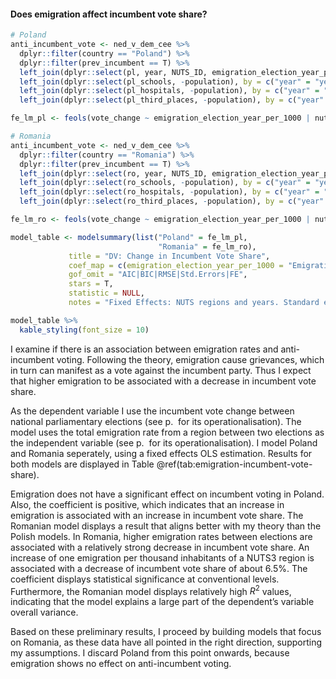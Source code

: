 #### Does emigration affect incumbent vote share?

```r
# Poland
anti_incumbent_vote <- ned_v_dem_cee %>% 
  dplyr::filter(country == "Poland") %>%
  dplyr::filter(prev_incumbent == T) %>%
  left_join(dplyr::select(pl, year, NUTS_ID, emigration_election_year_per_1000), by = c("year" = "year", "nuts2016" = "NUTS_ID")) %>%
  left_join(dplyr::select(pl_schools, -population), by = c("year" = "year", "nuts2016" = "NUTS_ID")) %>%
  left_join(dplyr::select(pl_hospitals, -population), by = c("year" = "year", "nuts2016" = "NUTS_ID")) %>% 
  left_join(dplyr::select(pl_third_places, -population), by = c("year" = "year", "nuts2016" = "NUTS_ID"))

fe_lm_pl <- feols(vote_change ~ emigration_election_year_per_1000 | nuts2016 + year, data = anti_incumbent_vote)

# Romania
anti_incumbent_vote <- ned_v_dem_cee %>% 
  dplyr::filter(country == "Romania") %>%
  dplyr::filter(prev_incumbent == T) %>%
  left_join(dplyr::select(ro, year, NUTS_ID, emigration_election_year_per_1000), by = c("year" = "year", "nuts2016" = "NUTS_ID")) %>%
  left_join(dplyr::select(ro_schools, -population), by = c("year" = "year", "nuts2016" = "NUTS_ID")) %>%
  left_join(dplyr::select(ro_hospitals, -population), by = c("year" = "year", "nuts2016" = "NUTS_ID")) %>% 
  left_join(dplyr::select(ro_third_places, -population), by = c("year" = "year", "nuts2016" = "NUTS_ID"))

fe_lm_ro <- feols(vote_change ~ emigration_election_year_per_1000 | nuts2016 + year, data = anti_incumbent_vote)
```

```r
model_table <- modelsummary(list("Poland" = fe_lm_pl,
                                 "Romania" = fe_lm_ro),
             title = "DV: Change in Incumbent Vote Share",
             coef_map = c(emigration_election_year_per_1000 = "Emigration since last election"),
             gof_omit = "AIC|BIC|RMSE|Std.Errors|FE",
             stars = T,
             statistic = NULL,
             notes = "Fixed Effects: NUTS regions and years. Standard errors are grouped by NUTS region.")

model_table %>%
  kable_styling(font_size = 10)
```

I examine if there is an association between emigration rates and anti-incumbent voting. Following the theory, emigration cause grievances, which in turn can manifest as a vote against the incumbent party. Thus I expect that higher emigration to be associated with a decrease in incumbent vote share.

As the dependent variable I use the incumbent vote change between national parliamentary elections (see p. \pageref{passage:incumbent-vote-share-change} for its operationalisation). The model uses the total emigration rate from a region between two elections as the independent variable (see p. \pageref{passage:emigration-rate} for its operationalisation). I model Poland and Romania seperately, using a fixed effects OLS estimation. Results for both models are displayed in Table \@ref(tab:emigration-incumbent-vote-share).

Emigration does not have a significant effect on incumbent voting in Poland. Also, the coefficient is positive, which indicates that an increase in emigration is associated with an increase in incumbent vote share. The Romanian model displays a result that aligns better with my theory than the Polish models. In Romania, higher emigration rates between elections are associated with a relatively strong decrease in incumbent vote share. An increase of one emigration per thousand inhabitants of a NUTS3 region is associated with a decrease of incumbent vote share of about $6.5\%$. The coefficient displays statistical significance at conventional levels. Furthermore, the Romanian model displays relatively high $R^2$ values, indicating that the model explains a large part of the dependent’s variable overall variance.

Based on these preliminary results, I proceed by building models that focus on Romania, as these data have all pointed in the right direction, supporting my assumptions. I discard Poland from this point onwards, because emigration shows no effect on anti-incumbent voting.
